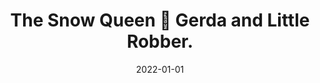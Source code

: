 ---
cover: "./snow.PNG"
date: "2022-01-01"
title: "The Snow Queen 👑 Gerda and Little Robber."
defer: false
slug: "/snow-queen"
areas:
  -  .

---